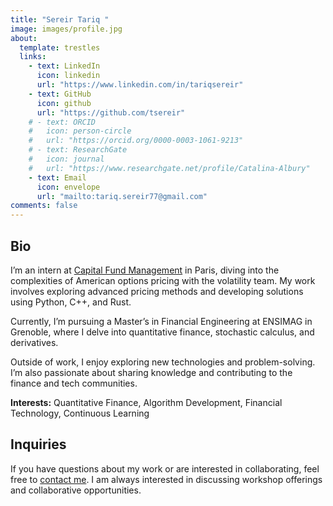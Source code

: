 ---
title: "Sereir Tariq "
image: images/profile.jpg
about:
  template: trestles
  links:
    - text: LinkedIn
      icon: linkedin
      url: "https://www.linkedin.com/in/tariqsereir"
    - text: GitHub
      icon: github
      url: "https://github.com/tsereir"
    # - text: ORCID
    #   icon: person-circle
    #   url: "https://orcid.org/0000-0003-1061-9213"
    # - text: ResearchGate
    #   icon: journal
    #   url: "https://www.researchgate.net/profile/Catalina-Albury"
    - text: Email
      icon: envelope
      url: "mailto:tariq.sereir77@gmail.com"
comments: false
---

::: {.column-page}

## Bio
I’m an intern at [Capital Fund Management](https://www.cfm.com/) in Paris, diving into the complexities of American options pricing with the volatility team. My work involves exploring advanced pricing methods and developing solutions using Python, C++, and Rust.

Currently, I’m pursuing a Master’s in Financial Engineering at ENSIMAG in Grenoble, where I delve into quantitative finance, stochastic calculus, and derivatives.

Outside of work, I enjoy exploring new technologies and problem-solving. I’m also passionate about sharing knowledge and contributing to the finance and tech communities.

**Interests:** Quantitative Finance, Algorithm Development, Financial Technology, Continuous Learning 


## Inquiries
If you have questions about my work or are interested in collaborating, feel free to [contact me](mailto:tariq.sereir77@gmail.com). I am always interested in discussing workshop offerings and collaborative opportunities.

<!-- ## Mentorship
I am open to acting as a mentor to youth navigating a career in science when I have the capacity. If you are part of a group which has historically been excluded from STEM and are seeking a mentor, please [reach out via email](mailto:tariq.sereir77@gmail.com) with a short introduction about yourself.  -->

:::



